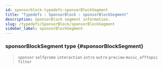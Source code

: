 ```yaml
---
id: sponsorblock-typedefs-sponsorBlockSegment
title: "Typedefs : SponsorBlock : sponsorBlockSegment"
description: SponsorBlock segment information.
slug: /typedefs/SponsorBlock/sponsorBlockSegment
sidebar_label: sponsorBlockSegment
---
```



### sponsorBlockSegment <span className="info badge">type</span> {#sponsorBlockSegment}

> `sponsor` `selfpromo` `interaction` `intro` `outro` `preciew` `music_offtopic` `filter`